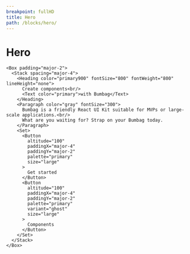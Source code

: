 ```yaml
---
breakpoint: fullHD
title: Hero
path: /blocks/hero/
---
```


# Hero

```jsx-live-iframe
<Box padding="major-2">
  <Stack spacing="major-4">
    <Heading color="primary900" fontSize="800" fontWeight="800" lineHeight="none">
      Create components<br/>
      <Text color="primary">with Bumbag</Text>
    </Heading>
    <Paragraph color="gray" fontSize="300">
      Bumbag is a friendly React UI Kit suitable for MVPs or large-scale applications.<br/>
      What are you waiting for? Strap on your Bumbag today.
    </Paragraph>
    <Set>
      <Button
        altitude="100"
        paddingX="major-4"
        paddingY="major-2"
        palette="primary"
        size="large"
      >
        Get started
      </Button>
      <Button
        altitude="100"
        paddingX="major-4"
        paddingY="major-2"
        palette="primary"
        variant="ghost"
        size="large"
      >
        Components
      </Button>
    </Set>
  </Stack>
</Box>
```
